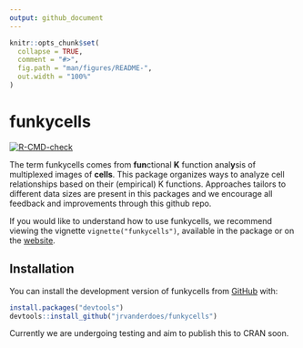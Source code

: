 ```yaml
---
output: github_document
---
```


<!-- README.md is generated from README.Rmd. Please edit that file -->

```r
knitr::opts_chunk$set(
  collapse = TRUE,
  comment = "#>",
  fig.path = "man/figures/README-",
  out.width = "100%"
)
```

# funkycells

<!-- badges: start -->
[![R-CMD-check](https://github.com/jrvanderdoes/funkycells/actions/workflows/R-CMD-check.yaml/badge.svg)](https://github.com/jrvanderdoes/funkycells/actions/workflows/R-CMD-check.yaml)
<!-- badges: end -->

The term funkycells comes from **fun**ctional **K** function anal**y**sis of multiplexed images of **cells**. This package organizes ways to analyze cell relationships based on their (empirical) K functions. Approaches tailors to different data sizes are present in this packages and we encourage all feedback and improvements through this github repo.

If you would like to understand how to use funkycells, we recommend viewing the vignette `vignette("funkycells")`, available in the package or on the [website](https://jrvanderdoes.github.io/funkycells/).

## Installation

You can install the development version of funkycells from [GitHub](https://github.com/) with:

```r
install.packages("devtools")
devtools::install_github("jrvanderdoes/funkycells")
```

Currently we are undergoing testing and aim to publish this to CRAN soon.

<!-- 
Don't forget to build this! devtools::build_readme() , also check out https://github.com/r-lib/actions/tree/v1/examples to setup github actions for it 
-->


